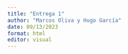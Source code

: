 ```yaml
---
title: "Entrega 1"
author: "Marcos Oliva y Hugo García"
date: 09/13/2023
format: html
editor: visual
---
```


